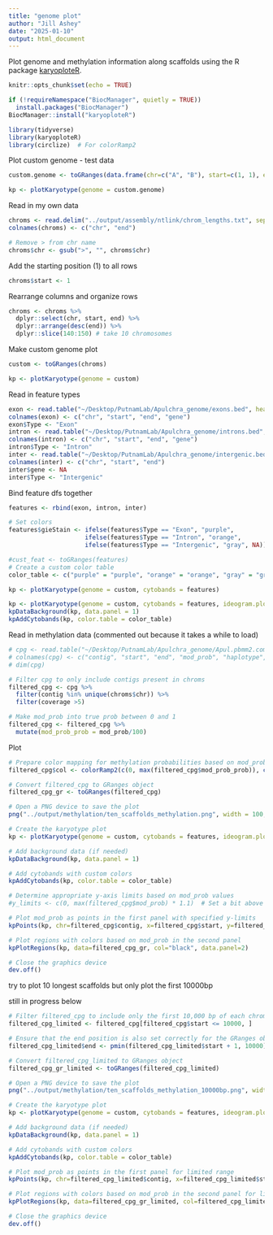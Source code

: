 ```yaml
---
title: "genome plot"
author: "Jill Ashey"
date: "2025-01-10"
output: html_document
---
```


Plot genome and methylation information along scaffolds using the R package [karyoploteR](https://bernatgel.github.io/karyoploter_tutorial/#GettingStarted). 

```r
knitr::opts_chunk$set(echo = TRUE)

if (!requireNamespace("BiocManager", quietly = TRUE))
  install.packages("BiocManager")
BiocManager::install("karyoploteR")

library(tidyverse)
library(karyoploteR)
library(circlize)  # For colorRamp2
```

Plot custom genome - test data
```r
custom.genome <- toGRanges(data.frame(chr=c("A", "B"), start=c(1, 1), end=c(100, 200)))

kp <- plotKaryotype(genome = custom.genome)
```

Read in my own data 
```r
chroms <- read.delim("../output/assembly/ntlink/chrom_lengths.txt", sep = "", header = F)
colnames(chroms) <- c("chr", "end")

# Remove > from chr name
chroms$chr <- gsub(">", "", chroms$chr)
```

Add the starting position (1) to all rows
```r
chroms$start <- 1
```

Rearrange columns and organize rows
```r
chroms <- chroms %>%
  dplyr::select(chr, start, end) %>%
  dplyr::arrange(desc(end)) %>%
  dplyr::slice(140:150) # take 10 chromosomes
```

Make custom genome plot
```r
custom <- toGRanges(chroms)

kp <- plotKaryotype(genome = custom)
```

Read in feature types
```r
exon <- read.table("~/Desktop/PutnamLab/Apulchra_genome/exons.bed", header = F, sep="\t",stringsAsFactors=FALSE, quote="")
colnames(exon) <- c("chr", "start", "end", "gene")
exon$Type <- "Exon"
intron <- read.table("~/Desktop/PutnamLab/Apulchra_genome/introns.bed", header = F, sep="\t",stringsAsFactors=FALSE, quote="")
colnames(intron) <- c("chr", "start", "end", "gene")
intron$Type <- "Intron"
inter <- read.table("~/Desktop/PutnamLab/Apulchra_genome/intergenic.bed", header = F, sep="\t",stringsAsFactors=FALSE, quote="")
colnames(inter) <- c("chr", "start", "end")
inter$gene <- NA
inter$Type <- "Intergenic"
```

Bind feature dfs together 
```r
features <- rbind(exon, intron, inter)

# Set colors 
features$gieStain <- ifelse(features$Type == "Exon", "purple",
                     ifelse(features$Type == "Intron", "orange",
                     ifelse(features$Type == "Intergenic", "gray", NA)))
```

```r
#cust_feat <- toGRanges(features)
# Create a custom color table
color_table <- c("purple" = "purple", "orange" = "orange", "gray" = "gray")

kp <- plotKaryotype(genome = custom, cytobands = features)

kp <- plotKaryotype(genome = custom, cytobands = features, ideogram.plotter = NULL, plot.type = 1)
kpDataBackground(kp, data.panel = 1)
kpAddCytobands(kp, color.table = color_table)
```

Read in methylation data (commented out because it takes a while to load)
```r
# cpg <- read.table("~/Desktop/PutnamLab/Apulchra_genome/Apul.pbmm2.combined.bed", header = F, sep="\t",stringsAsFactors=FALSE, quote="")
# colnames(cpg) <- c("contig", "start", "end", "mod_prob", "haplotype", "coverage", "est_mod_count", "est_unmod_count", "est_count_ratio")
# dim(cpg)

# Filter cpg to only include contigs present in chroms
filtered_cpg <- cpg %>%
  filter(contig %in% unique(chroms$chr)) %>%
  filter(coverage >5)

# Make mod_prob into true prob between 0 and 1
filtered_cpg <- filtered_cpg %>%
  mutate(mod_prob_prob = mod_prob/100)
```

Plot
```r
# Prepare color mapping for methylation probabilities based on mod_prob
filtered_cpg$col <- colorRamp2(c(0, max(filtered_cpg$mod_prob_prob)), c("blue", "red"))(filtered_cpg$mod_prob_prob)

# Convert filtered_cpg to GRanges object
filtered_cpg_gr <- toGRanges(filtered_cpg)

# Open a PNG device to save the plot
png("../output/methylation/ten_scaffolds_methylation.png", width = 100, height = 20, units = "cm", res = 300)

# Create the karyotype plot
kp <- plotKaryotype(genome = custom, cytobands = features, ideogram.plotter = NULL, plot.type = 2)

# Add background data (if needed)
kpDataBackground(kp, data.panel = 1)

# Add cytobands with custom colors
kpAddCytobands(kp, color.table = color_table)

# Determine appropriate y-axis limits based on mod_prob values
#y_limits <- c(0, max(filtered_cpg$mod_prob) * 1.1)  # Set a bit above max for better visibility

# Plot mod_prob as points in the first panel with specified y-limits
kpPoints(kp, chr=filtered_cpg$contig, x=filtered_cpg$start, y=filtered_cpg$mod_prob_prob, col=filtered_cpg$col, pch=16)

# Plot regions with colors based on mod_prob in the second panel
kpPlotRegions(kp, data=filtered_cpg_gr, col="black", data.panel=2)

# Close the graphics device
dev.off()
```

try to plot 10 longest scaffolds but only plot the first 10000bp


still in progress below

```r
# Filter filtered_cpg to include only the first 10,000 bp of each chromosome
filtered_cpg_limited <- filtered_cpg[filtered_cpg$start <= 10000, ]

# Ensure that the end position is also set correctly for the GRanges object
filtered_cpg_limited$end <- pmin(filtered_cpg_limited$start + 1, 10000)  # Set end to start + 1 or 10000

# Convert filtered_cpg_limited to GRanges object
filtered_cpg_gr_limited <- toGRanges(filtered_cpg_limited)

# Open a PNG device to save the plot
png("../output/methylation/ten_scaffolds_methylation_10000bp.png", width = 45, height = 20, units = "cm", res = 300)

# Create the karyotype plot
kp <- plotKaryotype(genome = custom, cytobands = features, ideogram.plotter = NULL, plot.type = 2)

# Add background data (if needed)
kpDataBackground(kp, data.panel = 1)

# Add cytobands with custom colors
kpAddCytobands(kp, color.table = color_table)

# Plot mod_prob as points in the first panel for limited range
kpPoints(kp, chr=filtered_cpg_limited$contig, x=filtered_cpg_limited$start, y=filtered_cpg_limited$mod_prob, col=filtered_cpg_limited$col, pch=16)

# Plot regions with colors based on mod_prob in the second panel for limited range
kpPlotRegions(kp, data=filtered_cpg_gr_limited, col=filtered_cpg_limited$col, data.panel=2)

# Close the graphics device
dev.off()

```







